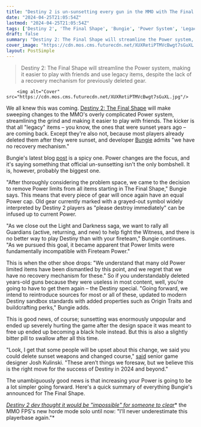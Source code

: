 ```yaml
---
title: "Destiny 2 is un-sunsetting every gun in the MMO with The Final Shape's massive Power changes – but Bungie says 'we have no recovery mechanism' for deleted ones"
date: "2024-04-25T21:05:54Z"
lastmod: "2024-04-25T21:05:54Z"
tags: ['Destiny 2', 'The Final Shape', 'Bungie', 'Power System', 'Legacy Items', 'Sunset', 'Fireteam Power']
draft: false
summary: "Destiny 2: The Final Shape will streamline the Power system, making it easier to play with friends and use legacy items, despite the lack of a recovery mechanism for previously deleted gear."
cover_image: "https://cdn.mos.cms.futurecdn.net/XUXRetiPTMVcBwgt7sGuXL.jpg" 
layout: PostSimple
---
```

> Destiny 2: The Final Shape will streamline the Power system, making it easier to play with friends and use legacy items, despite the lack of a recovery mechanism for previously deleted gear.


        <img alt="Cover" src="https://cdn.mos.cms.futurecdn.net/XUXRetiPTMVcBwgt7sGuXL.jpg"/>
        
We all knew this was coming. [Destiny 2: The Final Shape](https://www.gamesradar.com/destiny-2-the-final-shape-guide/) will make sweeping changes to the MMO's overly complicated Power system, streamlining the grind and making it easier to play with friends. The kicker is that all "legacy" items – you know, the ones that were sunset years ago – are coming back. Except they're also not, because most players already deleted them after they were sunset, and developer [Bungie](https://www.gamesradar.com/uk/tag/bungie/) admits "we have no recovery mechanism." 

Bungie's latest blog [<u>post</u>](https://www.bungie.net/7/en/News/article/this_week_in_destiny_04_25_24) is a spicy one. Power changes are the focus, and it's saying something that official un-sunsetting isn't the only bombshell. It is, however, probably the biggest one. 

"After thoroughly considering the problem space, we came to the decision to remove Power limits from all items starting in The Final Shape," Bungie says. This means that every piece of gear will once again have an equal Power cap. Old gear currently marked with a grayed-out symbol widely interpreted by Destiny 2 players as "please destroy immediately" can be infused up to current Power. 

"As we close out the Light and Darkness saga, we want to rally all Guardians (active, returning, and new) to help fight the Witness, and there is no better way to play Destiny than with your fireteam," Bungie continues. "As we pursued this goal, it became apparent that Power limits were fundamentally incompatible with Fireteam Power."



This is when the other shoe drops: "We understand that many old Power limited items have been dismantled by this point, and we regret that we have no recovery mechanism for these." So if you understandably deleted years-old guns because they were useless in most content, well, you're going to have to get them again – the Destiny special. "Going forward, we intend to reintroduce sources for most or all of these, updated to modern Destiny sandbox standards with added properties such as Origin Traits and buildcrafting perks," Bungie adds.

This is good news, of course; sunsetting was enormously unpopular and ended up severely hurting the game after the design space it was meant to free up ended up becoming a black hole instead. But this is also a slightly bitter pill to swallow after all this time. 

"Look, I get that some people will be upset about this change, we said you could delete sunset weapons and changed course," [said](https://twitter.com/joshkulinski/status/1783582898526007371?s=12&t=0LhCYqaWj06pjuMqpPwegw) senior game designer Josh Kulinski. "These aren’t things we foresaw, but we believe this is the right move for the success of Destiny in 2024 and beyond." 

The unambiguously good news is that increasing your Power is going to be a lot simpler going forward. Here's a quick summary of everything Bungie's announced for The Final Shape.

[<u><em>Destiny 2 dev thought it would be "impossible" for someone to clear</em></u>](https://www.gamesradar.com/destiny-2-dev-thought-it-would-be-impossible-for-someone-to-clear-the-mmo-fpss-new-horde-mode-solo-until-now-ill-never-underestimate-this-playerbase-again/)* the MMO FPS's new horde mode solo until now: "I'll never underestimate this playerbase again."*
        